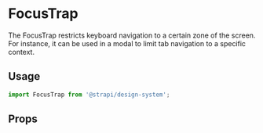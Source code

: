 

<Meta of={FocusTrapStories} />

# FocusTrap

The FocusTrap restricts keyboard navigation to a certain zone of the screen. For instance, it can be used in a modal to
limit tab navigation to a specific context.

<ViewSource path="utilities/FocusTrap" />

## Usage

```js
import FocusTrap from '@strapi/design-system';
```

<Canvas of={FocusTrapStories.Base} />

## Props

<TypeTable of={FocusTrap} />
